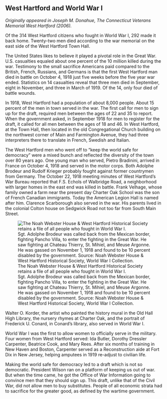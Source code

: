 ## West Hartford and World War I {-}

*Originally appeared in Joseph M. Donahue, The Connecticut Veterans Memorial West Hartford (2006).*

Of the 314 West Hartford citizens who fought in World War I, 292 made it back home. Twenty-two men died according to the war memorial on the east side of the West Hartford Town Hall.

The United States likes to believe it played a pivotal role in the Great War. U.S. casualties equaled about one percent of the 10 million killed during the war. Testimony to the small sacrifice Americans paid compared to the British, French, Russians, and Germans is that the first West Hartford man died in battle on October 4, 1918 just five weeks before the five year war ended. Statistics on 14 casualties reveal that three men died in September, eight in November, and three in March of 1919. Of the 14, only four died of battle wounds.

In 1918, West Hartford had a population of about 8,000 people. About 15 percent of the men in town served in the war. The first call for men to sign up for the draft, required men between the ages of 22 and 35 to report. When the government asked, in September 1918 for men to register for the draft, it called for all men between the ages of 18 and 46. In West Hartford, at the Town Hall, then located in the old Congregational Church building on the northwest corner of Main and Farmington Avenue, they had three interpreters there to translate in French, Swedish and Italian.

The West Hartford men who went off to “keep the world safe for democracy” were a mixed bunch and reflected the diversity of the town over 80 years ago. One young man who served, Pietro Bradinini, arrived in France on October 4, 1918 and served in the motor corps. Both Adolphe Brodeur and Rudolf Krieger probably fought against former countrymen from Germany. The October 22, 1918 meeting minutes of West Hartford’s War Bureau reported that F.S. Echols of Walbridge Road, a neighborhood with larger homes in the east end was killed in battle. Frank Velhage, whose family owned a farm near the present day Charter Oak School was the son of French Canadian immigrants. Today the American Legion Hall is named after him. Clarence Scarborough also served in the war. His parents lived in the colonial Colton house on Sedgwick Road not too far from South Main Street.

![The Noah Webster House & West Hartford Historical Society retains a file of all people who fought in World War I. Sgt. Adolphe Brodeur was called back from the Mexican border, fighting Pancho Villa, to enter the fighting in the Great War. He saw fighting at Chateau Thierry, St. Mihiel, and Meuse Argonne. He was gassed on November 1, 1918 and found to be 10 percent disabled by the government. Source: Noah Webster House & West Hartford Historical Society, World War I Collection.](images/06-brodeur-web.jpg)

Walter O. Korder, the artist who painted the history mural in the Old Hall High Library, the nursery rhymes at Charter Oak, and the portrait of Frederick U. Conard, in Conard’s library, also served in World War I.

World War I was the first to allow women to officially serve in the military. Four women from West Hartford served: Ida Butler, Dorothy Dressler Carpenter, Beatrice Cook, and Mary Rees. After six months of training in New Haven and Boston, Carpenter served as a Reconstruction aide at Fort Dix in New Jersey, helping amputees in 1919 re-adjust to civilian life.

Making the world safe for democracy led to a draft which is not so democratic. President Wilson ran on a platform of keeping us out of war. But when the time came, he got the Office of War Information going to convince men that they should sign up. This draft, unlike that of the Civil War, did not allow men to buy substitutes. People of all economic strata had to sacrifice for the greater good, as defined by the wartime government.

